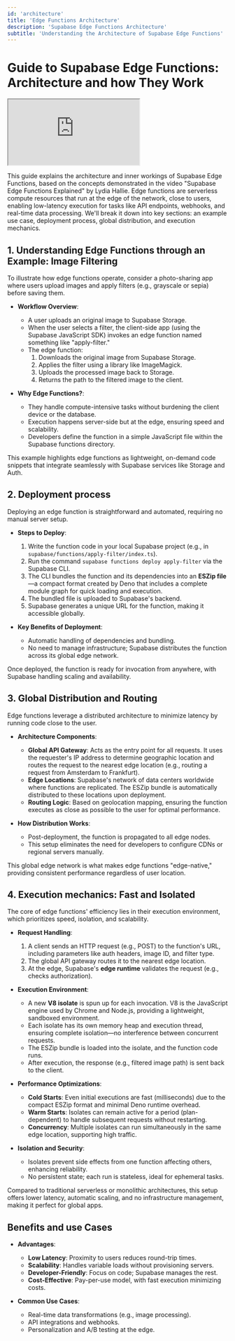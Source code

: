 ```yaml
---
id: 'architecture'
title: 'Edge Functions Architecture'
description: 'Supabase Edge Functions Architecture'
subtitle: 'Understanding the Architecture of Supabase Edge Functions'
---
```


# Guide to Supabase Edge Functions: Architecture and how They Work

<div class="video-container">
  <iframe
    src="https://www.youtube-nocookie.com/embed/za_loEtS4gs"
    frameBorder="1"
    allow="accelerometer; autoplay; clipboard-write; encrypted-media; gyroscope; picture-in-picture"
    allowFullScreen
  ></iframe>
</div>

This guide explains the architecture and inner workings of Supabase Edge Functions, based on the concepts demonstrated in the video "Supabase Edge Functions Explained" by Lydia Hallie. Edge functions are serverless compute resources that run at the edge of the network, close to users, enabling low-latency execution for tasks like API endpoints, webhooks, and real-time data processing. We'll break it down into key sections: an example use case, deployment process, global distribution, and execution mechanics.

## 1. Understanding Edge Functions through an Example: Image Filtering

To illustrate how edge functions operate, consider a photo-sharing app where users upload images and apply filters (e.g., grayscale or sepia) before saving them.

- **Workflow Overview**:
  - A user uploads an original image to Supabase Storage.
  - When the user selects a filter, the client-side app (using the Supabase JavaScript SDK) invokes an edge function named something like "apply-filter."
  - The edge function:
    1. Downloads the original image from Supabase Storage.
    2. Applies the filter using a library like ImageMagick.
    3. Uploads the processed image back to Storage.
    4. Returns the path to the filtered image to the client.

- **Why Edge Functions?**:
  - They handle compute-intensive tasks without burdening the client device or the database.
  - Execution happens server-side but at the edge, ensuring speed and scalability.
  - Developers define the function in a simple JavaScript file within the Supabase functions directory.

This example highlights edge functions as lightweight, on-demand code snippets that integrate seamlessly with Supabase services like Storage and Auth.

## 2. Deployment process

Deploying an edge function is straightforward and automated, requiring no manual server setup.

- **Steps to Deploy**:
  1. Write the function code in your local Supabase project (e.g., in `supabase/functions/apply-filter/index.ts`).
  2. Run the command `supabase functions deploy apply-filter` via the Supabase CLI.
  3. The CLI bundles the function and its dependencies into an **ESZip file**—a compact format created by Deno that includes a complete module graph for quick loading and execution.
  4. The bundled file is uploaded to Supabase's backend.
  5. Supabase generates a unique URL for the function, making it accessible globally.

- **Key Benefits of Deployment**:
  - Automatic handling of dependencies and bundling.
  - No need to manage infrastructure; Supabase distributes the function across its global edge network.

Once deployed, the function is ready for invocation from anywhere, with Supabase handling scaling and availability.

## 3. Global Distribution and Routing

Edge functions leverage a distributed architecture to minimize latency by running code close to the user.

- **Architecture Components**:
  - **Global API Gateway**: Acts as the entry point for all requests. It uses the requester's IP address to determine geographic location and routes the request to the nearest edge location (e.g., routing a request from Amsterdam to Frankfurt).
  - **Edge Locations**: Supabase's network of data centers worldwide where functions are replicated. The ESZip bundle is automatically distributed to these locations upon deployment.
  - **Routing Logic**: Based on geolocation mapping, ensuring the function executes as close as possible to the user for optimal performance.

- **How Distribution Works**:
  - Post-deployment, the function is propagated to all edge nodes.
  - This setup eliminates the need for developers to configure CDNs or regional servers manually.

This global edge network is what makes edge functions "edge-native," providing consistent performance regardless of user location.

## 4. Execution mechanics: Fast and Isolated

The core of edge functions' efficiency lies in their execution environment, which prioritizes speed, isolation, and scalability.

- **Request Handling**:
  1. A client sends an HTTP request (e.g., POST) to the function's URL, including parameters like auth headers, image ID, and filter type.
  2. The global API gateway routes it to the nearest edge location.
  3. At the edge, Supabase's **edge runtime** validates the request (e.g., checks authorization).

- **Execution Environment**:
  - A new **V8 isolate** is spun up for each invocation. V8 is the JavaScript engine used by Chrome and Node.js, providing a lightweight, sandboxed environment.
  - Each isolate has its own memory heap and execution thread, ensuring complete isolation—no interference between concurrent requests.
  - The ESZip bundle is loaded into the isolate, and the function code runs.
  - After execution, the response (e.g., filtered image path) is sent back to the client.

- **Performance Optimizations**:
  - **Cold Starts**: Even initial executions are fast (milliseconds) due to the compact ESZip format and minimal Deno runtime overhead.
  - **Warm Starts**: Isolates can remain active for a period (plan-dependent) to handle subsequent requests without restarting.
  - **Concurrency**: Multiple isolates can run simultaneously in the same edge location, supporting high traffic.

- **Isolation and Security**:
  - Isolates prevent side effects from one function affecting others, enhancing reliability.
  - No persistent state; each run is stateless, ideal for ephemeral tasks.

Compared to traditional serverless or monolithic architectures, this setup offers lower latency, automatic scaling, and no infrastructure management, making it perfect for global apps.

## Benefits and use Cases

- **Advantages**:
  - **Low Latency**: Proximity to users reduces round-trip times.
  - **Scalability**: Handles variable loads without provisioning servers.
  - **Developer-Friendly**: Focus on code; Supabase manages the rest.
  - **Cost-Effective**: Pay-per-use model, with fast execution minimizing costs.

- **Common Use Cases**:
  - Real-time data transformations (e.g., image processing).
  - API integrations and webhooks.
  - Personalization and A/B testing at the edge.
